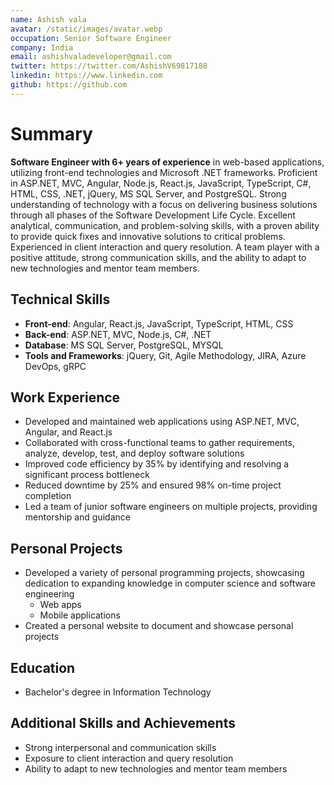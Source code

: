 ```yaml
---
name: Ashish vala
avatar: /static/images/avatar.webp
occupation: Senior Software Engineer
company: India
email: ashishvaladeveloper@gmail.com
twitter: https://twitter.com/AshishV69817188
linkedin: https://www.linkedin.com
github: https://github.com
---
```


# Summary

**Software Engineer with 6+ years of experience** in web-based applications, utilizing front-end technologies and Microsoft .NET frameworks. Proficient in ASP.NET, MVC, Angular, Node.js, React.js, JavaScript, TypeScript, C#, HTML, CSS, .NET, jQuery, MS SQL Server, and PostgreSQL. Strong understanding of technology with a focus on delivering business solutions through all phases of the Software Development Life Cycle. Excellent analytical, communication, and problem-solving skills, with a proven ability to provide quick fixes and innovative solutions to critical problems. Experienced in client interaction and query resolution. A team player with a positive attitude, strong communication skills, and the ability to adapt to new technologies and mentor team members.

## Technical Skills

- **Front-end**: Angular, React.js, JavaScript, TypeScript, HTML, CSS
- **Back-end**: ASP.NET, MVC, Node.js, C#, .NET
- **Database**: MS SQL Server, PostgreSQL, MYSQL
- **Tools and Frameworks**: jQuery, Git, Agile Methodology, JIRA, Azure DevOps, gRPC

## Work Experience

- Developed and maintained web applications using ASP.NET, MVC, Angular, and React.js
- Collaborated with cross-functional teams to gather requirements, analyze, develop, test, and deploy software solutions
- Improved code efficiency by 35% by identifying and resolving a significant process bottleneck
- Reduced downtime by 25% and ensured 98% on-time project completion
- Led a team of junior software engineers on multiple projects, providing mentorship and guidance

## Personal Projects

- Developed a variety of personal programming projects, showcasing dedication to expanding knowledge in computer science and software engineering
  - Web apps
  - Mobile applications
- Created a personal website to document and showcase personal projects

## Education

- Bachelor's degree in Information Technology

## Additional Skills and Achievements

- Strong interpersonal and communication skills
- Exposure to client interaction and query resolution
- Ability to adapt to new technologies and mentor team members
